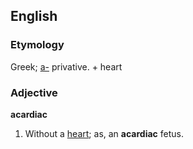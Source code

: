 ==English==

===Etymology===
Greek; [[a-]] privative. + heart

===Adjective===
'''acardiac'''

# Without a [[heart]]; as, an '''acardiac''' fetus.